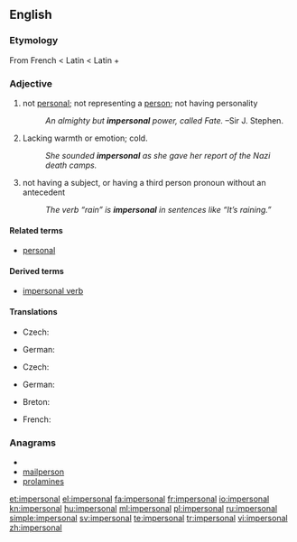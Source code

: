 ==English==

===Etymology===
From French {{term|impersonnel}} < Latin {{term|impersonalis}} < Latin {{term|im-||not}} + {{term|personalis||personal}}

===Adjective===
{{en-adj}}

# not [[personal]]; not representing a [[person]]; not having personality
#: ''An almighty but '''impersonal''' power, called Fate.'' &ndash;Sir J. Stephen.
# Lacking warmth or emotion; cold.
#: ''She sounded '''impersonal''' as she gave her report of the Nazi death camps.''
# {{grammar|of a verb or other word}} not having a subject, or having a third person pronoun without an antecedent
#: ''The verb “rain” is '''impersonal''' in sentences like “It’s raining.”''

====Related terms====
* [[personal]]

====Derived terms====
* [[impersonal verb]]

====Translations====
{{trans-top|not representing a person}}
* Czech: {{t-|cs|neosobní|m}}
{{trans-mid}}
* German: {{t-|de|unpersönlich}}
{{trans-bottom}}

{{trans-top|lacking warmth or emotion}}
* Czech: {{t-|cs|neosobní|m}}
{{trans-mid}}
* German: {{t-|de|unpersönlich}}
{{trans-bottom}}

{{trans-top|grammar}}
* Breton: {{t-|br|dic'hour|xs=Breton}}
{{trans-mid}}
* French: {{t+|fr|impersonnel}}
{{trans-bottom}}

===Anagrams===
* {{alphagram|aeilmnoprs}}
* [[mailperson#English|mailperson]]
* [[prolamines#English|prolamines]]

[[et:impersonal]]
[[el:impersonal]]
[[fa:impersonal]]
[[fr:impersonal]]
[[io:impersonal]]
[[kn:impersonal]]
[[hu:impersonal]]
[[ml:impersonal]]
[[pl:impersonal]]
[[ru:impersonal]]
[[simple:impersonal]]
[[sv:impersonal]]
[[te:impersonal]]
[[tr:impersonal]]
[[vi:impersonal]]
[[zh:impersonal]]
